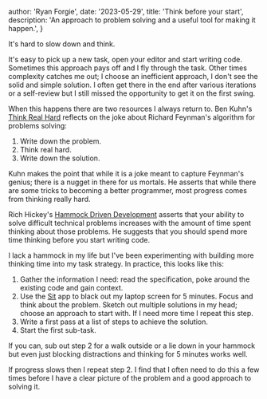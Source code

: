 
  author: 'Ryan Forgie',
  date: '2023-05-29',
  title: 'Think before your start',
  description:
    'An approach to problem solving and a useful tool for making it happen.',
}


It's hard to slow down and think.

It's easy to pick up a new task, open your editor and start writing code. Sometimes this approach pays off and I fly through the task. Other times complexity catches me out; I choose an inefficient approach, I don't see the solid and simple solution. I often get there in the end after various iterations or a self-review but I still missed the opportunity to get it on the first swing.

When this happens there are two resources I always return to. Ben Kuhn's [Think Real Hard](https://www.benkuhn.net/thinkrealhard/) reflects on the joke about Richard Feynman's algorithm for problems solving:

1. Write down the problem.
2. Think real hard.
3. Write down the solution.

Kuhn makes the point that while it is a joke meant to capture Feynman's genius; there is a nugget in there for us mortals. He asserts that while there are some tricks to becoming a better programmer, most progress comes from thinking really hard.

Rich Hickey's [Hammock Driven Development](https://www.youtube.com/watch?v=f84n5oFoZBc) asserts that your ability to solve difficult technical problems increases with the amount of time spent thinking about those problems. He suggests that you should spend more time thinking before you start writing code.

I lack a hammock in my life but I've been experimenting with building more thinking time into my task strategy. In practice, this looks like this:

1. Gather the information I need: read the specification, poke around the existing code and gain context.
2. Use the [Sit](https://sit.sonnet.io/) app to black out my laptop screen for 5 minutes. Focus and think about the problem. Sketch out multiple solutions in my head; choose an approach to start with. If I need more time I repeat this step.
3. Write a first pass at a list of steps to achieve the solution.
4. Start the first sub-task.

If you can, sub out step 2 for a walk outside or a lie down in your hammock but even just blocking distractions and thinking for 5 minutes works well.

If progress slows then I repeat step 2. I find that I often need to do this a few times before I have a clear picture of the problem and a good approach to solving it.
